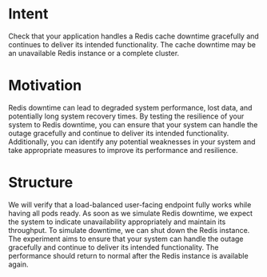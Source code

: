 # Intent

Check that your application handles a Redis cache downtime gracefully and continues to deliver its intended functionality. The cache downtime may be an unavailable Redis instance or a complete cluster.

# Motivation

Redis downtime can lead to degraded system performance, lost data, and potentially long system recovery times.
By testing the resilience of your system to Redis downtime, you can ensure that your system can handle the outage gracefully and continue to deliver its intended functionality.
Additionally, you can identify any potential weaknesses in your system and take appropriate measures to improve its performance and resilience.

# Structure

We will verify that a load-balanced user-facing endpoint fully works while having all pods ready.
As soon as we simulate Redis downtime, we expect the system to indicate unavailability appropriately and maintain its throughput.
To simulate downtime, we can shut down the Redis instance. The experiment aims to ensure that your system can handle the outage gracefully and continue to deliver its intended functionality.
The performance should return to normal after the Redis instance is available again.